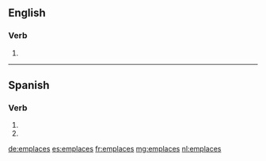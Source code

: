 {{also|emplacés}}
==English==

===Verb===
{{head|en|verb form}}

# {{en-third-person singular of|emplace}}

----

==Spanish==

===Verb===
{{head|es|verb form}}

# {{es-verb form of|ending=ar|mood=imperative|sense=negative|pers=2|formal=no|number=singular|emplazar}}
# {{es-verb form of|ending=ar|mood=subjunctive|tense=present|pers=2|formal=no|number=singular|emplazar}}

[[de:emplaces]]
[[es:emplaces]]
[[fr:emplaces]]
[[mg:emplaces]]
[[nl:emplaces]]